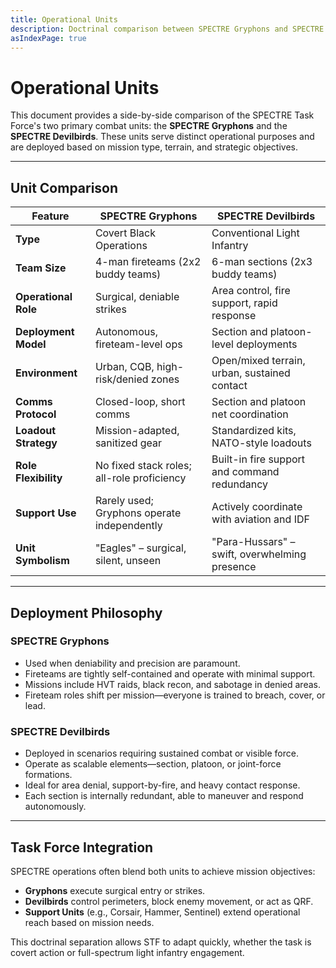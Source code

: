 ```yaml
---
title: Operational Units
description: Doctrinal comparison between SPECTRE Gryphons and SPECTRE Devilbirds.
asIndexPage: true
---
```


# Operational Units

This document provides a side-by-side comparison of the SPECTRE Task Force's two primary combat units: the **SPECTRE Gryphons** and the **SPECTRE Devilbirds**. These units serve distinct operational purposes and are deployed based on mission type, terrain, and strategic objectives.

---

## Unit Comparison

| Feature              | SPECTRE Gryphons                            | SPECTRE Devilbirds                            |
| -------------------- | ------------------------------------------- | --------------------------------------------- |
| **Type**             | Covert Black Operations                     | Conventional Light Infantry                   |
| **Team Size**        | 4-man fireteams (2x2 buddy teams)           | 6-man sections (2x3 buddy teams)              |
| **Operational Role** | Surgical, deniable strikes                  | Area control, fire support, rapid response    |
| **Deployment Model** | Autonomous, fireteam-level ops              | Section and platoon-level deployments         |
| **Environment**      | Urban, CQB, high-risk/denied zones          | Open/mixed terrain, urban, sustained contact  |
| **Comms Protocol**   | Closed-loop, short comms                    | Section and platoon net coordination          |
| **Loadout Strategy** | Mission-adapted, sanitized gear             | Standardized kits, NATO-style loadouts        |
| **Role Flexibility** | No fixed stack roles; all-role proficiency  | Built-in fire support and command redundancy  |
| **Support Use**      | Rarely used; Gryphons operate independently | Actively coordinate with aviation and IDF     |
| **Unit Symbolism**   | "Eagles" – surgical, silent, unseen         | "Para-Hussars" – swift, overwhelming presence |

---

## Deployment Philosophy

### SPECTRE Gryphons

- Used when deniability and precision are paramount.
- Fireteams are tightly self-contained and operate with minimal support.
- Missions include HVT raids, black recon, and sabotage in denied areas.
- Fireteam roles shift per mission—everyone is trained to breach, cover, or lead.

### SPECTRE Devilbirds

- Deployed in scenarios requiring sustained combat or visible force.
- Operate as scalable elements—section, platoon, or joint-force formations.
- Ideal for area denial, support-by-fire, and heavy contact response.
- Each section is internally redundant, able to maneuver and respond autonomously.

---

## Task Force Integration

SPECTRE operations often blend both units to achieve mission objectives:

- **Gryphons** execute surgical entry or strikes.
- **Devilbirds** control perimeters, block enemy movement, or act as QRF.
- **Support Units** (e.g., Corsair, Hammer, Sentinel) extend operational reach based on mission needs.

This doctrinal separation allows STF to adapt quickly, whether the task is covert action or full-spectrum light infantry engagement.
